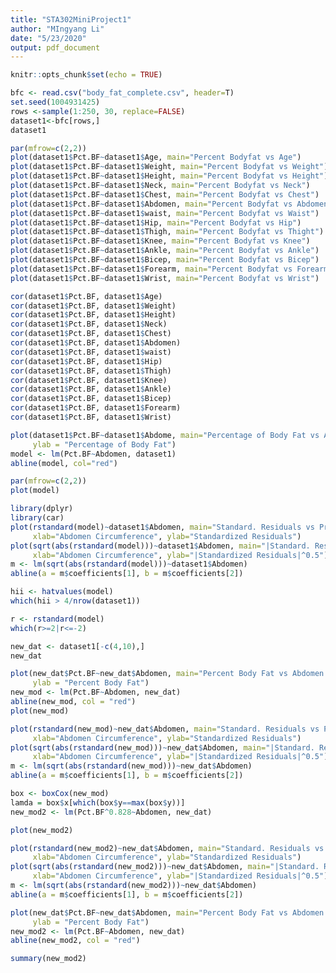 ```yaml
---
title: "STA302MiniProject1"
author: "MIngyang Li"
date: "5/23/2020"
output: pdf_document
---
```


```r
knitr::opts_chunk$set(echo = TRUE)
```


```r
bfc <- read.csv("body_fat_complete.csv", header=T)
set.seed(1004931425)
rows <-sample(1:250, 30, replace=FALSE)
dataset1<-bfc[rows,]
dataset1
```


```r
par(mfrow=c(2,2))
plot(dataset1$Pct.BF~dataset1$Age, main="Percent Bodyfat vs Age")
plot(dataset1$Pct.BF~dataset1$Weight, main="Percent Bodyfat vs Weight")
plot(dataset1$Pct.BF~dataset1$Height, main="Percent Bodyfat vs Height")
plot(dataset1$Pct.BF~dataset1$Neck, main="Percent Bodyfat vs Neck")
plot(dataset1$Pct.BF~dataset1$Chest, main="Percent Bodyfat vs Chest")
plot(dataset1$Pct.BF~dataset1$Abdomen, main="Percent Bodyfat vs Abdomen")
plot(dataset1$Pct.BF~dataset1$waist, main="Percent Bodyfat vs Waist")
plot(dataset1$Pct.BF~dataset1$Hip, main="Percent Bodyfat vs Hip")
plot(dataset1$Pct.BF~dataset1$Thigh, main="Percent Bodyfat vs Thight")
plot(dataset1$Pct.BF~dataset1$Knee, main="Percent Bodyfat vs Knee")
plot(dataset1$Pct.BF~dataset1$Ankle, main="Percent Bodyfat vs Ankle")
plot(dataset1$Pct.BF~dataset1$Bicep, main="Percent Bodyfat vs Bicep")
plot(dataset1$Pct.BF~dataset1$Forearm, main="Percent Bodyfat vs Forearm")
plot(dataset1$Pct.BF~dataset1$Wrist, main="Percent Bodyfat vs Wrist")
```

```r
cor(dataset1$Pct.BF, dataset1$Age)
cor(dataset1$Pct.BF, dataset1$Weight)
cor(dataset1$Pct.BF, dataset1$Height)
cor(dataset1$Pct.BF, dataset1$Neck)
cor(dataset1$Pct.BF, dataset1$Chest)
cor(dataset1$Pct.BF, dataset1$Abdomen)
cor(dataset1$Pct.BF, dataset1$waist)
cor(dataset1$Pct.BF, dataset1$Hip)
cor(dataset1$Pct.BF, dataset1$Thigh)
cor(dataset1$Pct.BF, dataset1$Knee)
cor(dataset1$Pct.BF, dataset1$Ankle)
cor(dataset1$Pct.BF, dataset1$Bicep)
cor(dataset1$Pct.BF, dataset1$Forearm)
cor(dataset1$Pct.BF, dataset1$Wrist)
```

```r
plot(dataset1$Pct.BF~dataset1$Abdome, main="Percentage of Body Fat vs Abdomen Circumference", xlab="Abdomen Circumference", 
     ylab = "Percentage of Body Fat")
model <- lm(Pct.BF~Abdomen, dataset1)
abline(model, col="red")

par(mfrow=c(2,2))
plot(model)
```

```r
library(dplyr)
library(car)
plot(rstandard(model)~dataset1$Abdomen, main="Standard. Residuals vs Predictor",
     xlab="Abdomen Circumference", ylab="Standardized Residuals")
plot(sqrt(abs(rstandard(model)))~dataset1$Abdomen, main="|Standard. Residuals|^0.5 vs Predictor",
     xlab="Abdomen Circumference", ylab="|Standardized Residuals|^0.5")
m <- lm(sqrt(abs(rstandard(model)))~dataset1$Abdomen)
abline(a = m$coefficients[1], b = m$coefficients[2])
```


```r
hii <- hatvalues(model)
which(hii > 4/nrow(dataset1))

r <- rstandard(model)
which(r>=2|r<=-2)

new_dat <- dataset1[-c(4,10),]
new_dat

plot(new_dat$Pct.BF~new_dat$Abdomen, main="Percent Body Fat vs Abdomen Circumference", xlab="Abdomen Circumference", 
     ylab = "Percent Body Fat")
new_mod <- lm(Pct.BF~Abdomen, new_dat)
abline(new_mod, col = "red")
plot(new_mod)

plot(rstandard(new_mod)~new_dat$Abdomen, main="Standard. Residuals vs Predictor",
     xlab="Abdomen Circumference", ylab="Standardized Residuals")
plot(sqrt(abs(rstandard(new_mod)))~new_dat$Abdomen, main="|Standard. Residuals|^0.5 vs Predictor",
     xlab="Abdomen Circumference", ylab="|Standardized Residuals|^0.5")
m <- lm(sqrt(abs(rstandard(new_mod)))~new_dat$Abdomen)
abline(a = m$coefficients[1], b = m$coefficients[2])

box <- boxCox(new_mod)
lamda = box$x[which(box$y==max(box$y))]
new_mod2 <- lm(Pct.BF^0.828~Abdomen, new_dat)

plot(new_mod2)

plot(rstandard(new_mod2)~new_dat$Abdomen, main="Standard. Residuals vs Predictor",
     xlab="Abdomen Circumference", ylab="Standardized Residuals")
plot(sqrt(abs(rstandard(new_mod2)))~new_dat$Abdomen, main="|Standard. Residuals|^0.5 vs Predictor",
     xlab="Abdomen Circumference", ylab="|Standardized Residuals|^0.5")
m <- lm(sqrt(abs(rstandard(new_mod2)))~new_dat$Abdomen)
abline(a = m$coefficients[1], b = m$coefficients[2])

plot(new_dat$Pct.BF~new_dat$Abdomen, main="Percent Body Fat vs Abdomen Circumference", xlab="Abdomen Circumference", 
     ylab = "Percent Body Fat")
new_mod2 <- lm(Pct.BF~Abdomen, new_dat)
abline(new_mod2, col = "red")

summary(new_mod2)
```

